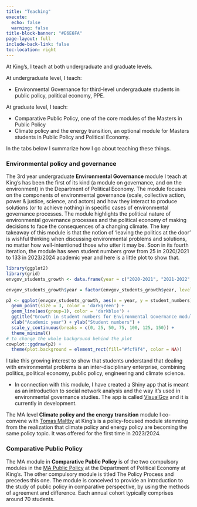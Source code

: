 ```yaml
---
title: "Teaching"
execute:
  echo: false
  warning: false
title-block-banner: "#E6E6FA"
page-layout: full
include-back-link: false
toc-location: right
---
```


At King's, I teach at both undergraduate and graduate levels.

At undergraduate level, I teach:

-   Environmental Governance for third-level undergraduate students in public policy, political economy, PPE.

At graduate level, I teach:

-   Comparative Public Policy, one of the core modules of the Masters in Public Policy
-   Climate policy and the energy transition, an optional module for Masters students in Public Policy and Political Economy.

In the tabs below I summarize how I go about teaching these things.

::: panel-tabset
### Environmental policy and governance

The 3rd year undergraduate **Environmental Governance** module I teach at King's has been the first of its kind (a module on governance, and on the environment) in the Department of Political Economy. The module focuses on the components of environmental governance (scale, collective action, power & justice, science, and actors) and how they interact to produce solutions (or to achieve nothing) in specific cases of environmental governance processes. The module highlights the political nature of environmental governance processes and the political economy of making decisions to face the consequences of a changing climate. The key takeaway of this module is that the notion of 'leaving the politics at the door' is wishful thinking when discussing environmental problems and solutions, no matter how well-intentioned those who utter it may be. 
Soon in its fourth iteration, the module has seen student numbers grow from 25 in 2020/2021 to 133 in 2023/2024 academic year and here is a little plot to show that.

```r

library(ggplot2)
library(grid)
envgov_students_growth <- data.frame(year = c("2020-2021", "2021-2022", "2022-2023", "2023-2024"), student_numbers = c(25, 55, 67, 148))

envgov_students_growth$year = factor(envgov_students_growth$year, levels=sort(unique(envgov_students_growth$year)), ordered=TRUE)

p2 <- ggplot(envgov_students_growth, aes(x = year, y = student_numbers)) +
  geom_point(size = 3, color = 'darkgreen') +
  geom_line(aes(group=1), color = 'darkblue') +
  ggtitle("Growth in student numbers for Environmental Governance module") +
  xlab("Academic year") + ylab("Student numbers") +
  scale_y_continuous(breaks = c(0, 25, 50, 75, 100, 125, 150)) +
  theme_minimal()
# to change the whole background behind the plot
cowplot::ggdraw(p2) + 
  theme(plot.background = element_rect(fill="#fcf9f4", color = NA))


```

I take this growing interest to show that students understand that dealing with environmental problems is an inter-disciplinary enterprise, combining politics, political economy, public policy, engineering and climate science.

-   In connection with this module, I have created a Shiny app that is meant as an introduction to social network analysis and the way it's used in environmental governance studies. The app is called [VisualGov](https://fpvdpe.shinyapps.io/visual_gov/) and it is currently in development.

The MA level **Climate policy and the energy transition** module I co-convene with [Tomas Maltby](https://scholar.google.com/citations?user=1ZMuxKEAAAAJ&hl=en) at King's is a policy-focused module stemming from the realization that climate policy and energy policy are becoming the same policy topic. It was offered for the first time in 2023/2024.

### Comparative Public Policy

The MA module in **Comparative Public Policy** is of the two compulsory modules in the [MA Public Policy](https://www.kcl.ac.uk/study/postgraduate-taught/courses/public-policy-ma) at the Department of Political Economy at King's. The other compulsory module is titled The Policy Process and precedes this one. The module is conceived to provide an introduction to the study of public policy in comparative perspective, by using the methods of agreement and difference. Each annual cohort typically comprises around 70 students. 


:::
